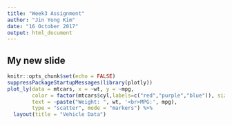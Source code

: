 ---
title: "Week3 Assignment"
author: "Jin Yong Kim"
date: "16 October 2017"
output: html_document
---


## My new slide
```{r}
knitr::opts_chunk$set(echo = FALSE)
suppressPackageStartupMessages(library(plotly))
plot_ly(data = mtcars, x = ~wt, y = ~mpg, 
        color = factor(mtcars$cyl,labels=c("red","purple","blue")), size = ~hp,
        text = ~paste("Weight: ", wt, '<br>MPG:', mpg),
        type = "scatter", mode = "markers") %>%
  layout(title = "Vehicle Data")
```


